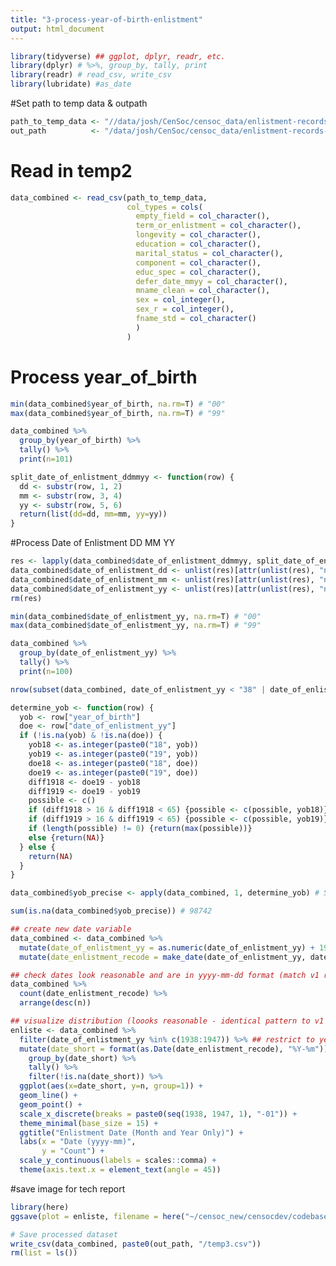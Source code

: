 ```yaml
---
title: "3-process-year-of-birth-enlistment"
output: html_document
---
```



```r
library(tidyverse) ## ggplot, dplyr, readr, etc. 
library(dplyr) # %>%, group_by, tally, print
library(readr) # read_csv, write_csv
library(lubridate) #as_date
```

#Set path to temp data & outpath
```r
path_to_temp_data <- "//data/josh/CenSoc/censoc_data/enlistment-records-public/code/awenlistmentcode/temp2.csv"
out_path          <- "/data/josh/CenSoc/censoc_data/enlistment-records-public/code/awenlistmentcode"

```


# Read in temp2
```r
data_combined <- read_csv(path_to_temp_data, 
                          col_types = cols(
                            empty_field = col_character(),
                            term_or_enlistment = col_character(),
                            longevity = col_character(),
                            education = col_character(),
                            marital_status = col_character(),
                            component = col_character(),
                            educ_spec = col_character(),
                            defer_date_mmyy = col_character(),
                            mname_clean = col_character(),
                            sex = col_integer(),
                            sex_r = col_integer(),
                            fname_std = col_character()
                            )
                          )

```

# Process year_of_birth

```r
min(data_combined$year_of_birth, na.rm=T) # "00"
max(data_combined$year_of_birth, na.rm=T) # "99"

data_combined %>%
  group_by(year_of_birth) %>%
  tally() %>%
  print(n=101)

split_date_of_enlistment_ddmmyy <- function(row) {
  dd <- substr(row, 1, 2)
  mm <- substr(row, 3, 4)
  yy <- substr(row, 5, 6)
  return(list(dd=dd, mm=mm, yy=yy))
}
```

#Process Date of Enlistment DD MM YY
```r
res <- lapply(data_combined$date_of_enlistment_ddmmyy, split_date_of_enlistment_ddmmyy) # SLOW
data_combined$date_of_enlistment_dd <- unlist(res)[attr(unlist(res), "names") == "dd"]
data_combined$date_of_enlistment_mm <- unlist(res)[attr(unlist(res), "names") == "mm"]
data_combined$date_of_enlistment_yy <- unlist(res)[attr(unlist(res), "names") == "yy"]
rm(res)

min(data_combined$date_of_enlistment_yy, na.rm=T) # "00"
max(data_combined$date_of_enlistment_yy, na.rm=T) # "99"

data_combined %>%
  group_by(date_of_enlistment_yy) %>%
  tally() %>%
  print(n=100)

nrow(subset(data_combined, date_of_enlistment_yy < "38" | date_of_enlistment_yy > "46")) # 41896

determine_yob <- function(row) {
  yob <- row["year_of_birth"]
  doe <- row["date_of_enlistment_yy"]
  if (!is.na(yob) & !is.na(doe)) {
    yob18 <- as.integer(paste0("18", yob))
    yob19 <- as.integer(paste0("19", yob))
    doe18 <- as.integer(paste0("18", doe))
    doe19 <- as.integer(paste0("19", doe))
    diff1918 <- doe19 - yob18
    diff1919 <- doe19 - yob19
    possible <- c()
    if (diff1918 > 16 & diff1918 < 65) {possible <- c(possible, yob18)}
    if (diff1919 > 16 & diff1919 < 65) {possible <- c(possible, yob19)}
    if (length(possible) != 0) {return(max(possible))}
    else {return(NA)}
  } else {
    return(NA)
  }
}

data_combined$yob_precise <- apply(data_combined, 1, determine_yob) # SLOW

sum(is.na(data_combined$yob_precise)) # 98742
```

```r
## create new date variable 
data_combined <- data_combined %>% 
  mutate(date_of_enlistment_yy = as.numeric(date_of_enlistment_yy) + 1900) %>% 
  mutate(date_enlistment_recode = make_date(date_of_enlistment_yy, date_of_enlistment_mm, date_of_enlistment_dd))

## check dates look reasonable and are in yyyy-mm-dd format (match v1 release)
data_combined %>%
  count(date_enlistment_recode) %>% 
  arrange(desc(n))

## visualize distribution (loooks reasonable - identical pattern to v1 release)
enliste <- data_combined %>%
  filter(date_of_enlistment_yy %in% c(1938:1947)) %>% ## restrict to years around WWII 
  mutate(date_short = format(as.Date(date_enlistment_recode), "%Y-%m")) %>% 
    group_by(date_short) %>% 
    tally() %>% 
    filter(!is.na(date_short)) %>%
  ggplot(aes(x=date_short, y=n, group=1)) +
  geom_line() +
  geom_point() +
  scale_x_discrete(breaks = paste0(seq(1938, 1947, 1), "-01")) +
  theme_minimal(base_size = 15) +
  ggtitle("Enlistment Date (Month and Year Only)") +
  labs(x = "Date (yyyy-mm)", 
       y = "Count") + 
  scale_y_continuous(labels = scales::comma) +
  theme(axis.text.x = element_text(angle = 45))
```
#save image for tech report
```r
library(here)
ggsave(plot = enliste, filename = here("~/censoc_new/censocdev/codebase/04_create_enlistment_records/dateofenlist.png"), height = 5, width = 9)
```

```r
# Save processed dataset
write_csv(data_combined, paste0(out_path, "/temp3.csv"))
rm(list = ls())

```
